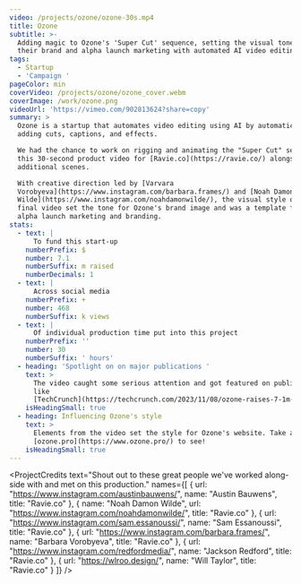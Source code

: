 ```yaml
---
video: /projects/ozone/ozone-30s.mp4
title: Ozone
subtitle: >-
  Adding magic to Ozone's 'Super Cut' sequence, setting the visual tone for
  their brand and alpha launch marketing with automated AI video editing.
tags:
  - Startup
  - 'Campaign '
pageColor: min
coverVideo: /projects/ozone/ozone_cover.webm
coverImage: /work/ozone.png
videoUrl: 'https://vimeo.com/902813624?share=copy'
summary: >
  Ozone is a startup that automates video editing using AI by automatically
  adding cuts, captions, and effects.

  We had the chance to work on rigging and animating the "Super Cut" sequence of
  this 30-second product video for [Ravie.co](https://ravie.co/) alongside
  additional scenes.

  With creative direction led by [Varvara
  Vorobyeva](https://www.instagram.com/barbara.frames/) and [Noah Damon
  Wilde](https://www.instagram.com/noahdamonwilde/), the visual style of the
  final video set the tone for Ozone's brand image and was a template for their
  alpha launch marketing and branding.
stats:
  - text: |
      To fund this start-up
    numberPrefix: $
    number: 7.1
    numberSuffix: m raised
    numberDecimals: 1
  - text: |
      Across social media
    numberPrefix: +
    number: 468
    numberSuffix: k views
  - text: |
      Of individual production time put into this project
    numberPrefix: ''
    number: 30
    numberSuffix: ' hours'
  - heading: 'Spotlight on on major publications '
    text: >
      The video caught some serious attention and got featured on publications
      like
      [TechCrunch](https://techcrunch.com/2023/11/08/ozone-raises-7-1m-to-scale-its-ai-powered-collaborative-video-editor/).
    isHeadingSmall: true
  - heading: Influencing Ozone's style
    text: >
      Elements from the video set the style for Ozone's website. Take a peek at
      [ozone.pro](https://www.ozone.pro/) to see!
    isHeadingSmall: true
---
```


<ProjectCredits
  text="Shout out to these great people we've worked along-side with and met on this production."
  names={[
    {
      url: "https://www.instagram.com/austinbauwens/",
      name: "Austin Bauwens",
      title: "Ravie.co"
    },
    {
      name: "Noah Damon Wilde",
      url: "https://www.instagram.com/noahdamonwilde/",
      title: "Ravie.co"
    },
    {
      url: "https://www.instagram.com/sam.essanoussi/",
      name: "Sam Essanoussi",
      title: "Ravie.co"
    },
    {
      url: "https://www.instagram.com/barbara.frames/",
      name: "Barbara Vorobyeva",
      title: "Ravie.co"
    },
    {
      url: "https://www.instagram.com/redfordmedia/",
      name: "Jackson Redford",
      title: "Ravie.co"
    },
    { url: "https://wlroo.design/", name: "Will Taylor", title: "Ravie.co" }
  ]}
/>

